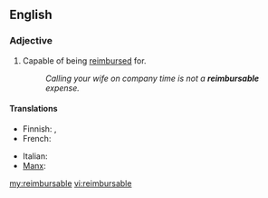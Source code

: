 ==English==

===Adjective===
{{en-adj|-}}

#Capable of being [[reimburse]]d for.
#:''Calling your wife on company time is not a '''reimbursable''' expense.''

====Translations====
{{trans-top|capable of being reimbursed for}}
* Finnish: {{t-|fi|hyvitettävä}}, {{t-|fi|korvattava}}
* French: {{t+|fr|remboursable}}
{{trans-mid}}
* Italian: {{t-|it|rimborsabile}}
* [[Manx]]: {{t-|gv|yn-aaeeck}}
{{trans-bottom}}

[[my:reimbursable]]
[[vi:reimbursable]]